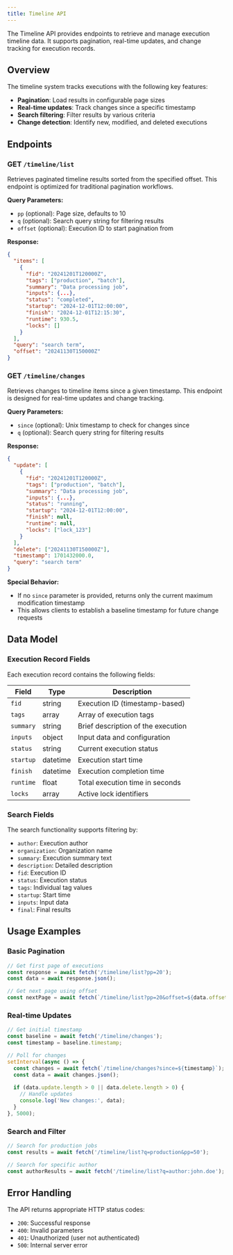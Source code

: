 ```yaml
---
title: Timeline API
---
```


The Timeline API provides endpoints to retrieve and manage execution timeline data. It supports pagination, real-time updates, and change tracking for execution records.

## Overview

The timeline system tracks executions with the following key features:
- **Pagination**: Load results in configurable page sizes
- **Real-time updates**: Track changes since a specific timestamp
- **Search filtering**: Filter results by various criteria
- **Change detection**: Identify new, modified, and deleted executions

## Endpoints

### GET `/timeline/list`

Retrieves paginated timeline results sorted from the specified offset. This endpoint is optimized for traditional pagination workflows.

**Query Parameters:**
- `pp` (optional): Page size, defaults to 10
- `q` (optional): Search query string for filtering results
- `offset` (optional): Execution ID to start pagination from

**Response:**
```json
{
  "items": [
    {
      "fid": "20241201T120000Z",
      "tags": ["production", "batch"],
      "summary": "Data processing job",
      "inputs": {...},
      "status": "completed",
      "startup": "2024-12-01T12:00:00",
      "finish": "2024-12-01T12:15:30",
      "runtime": 930.5,
      "locks": []
    }
  ],
  "query": "search term",
  "offset": "20241130T150000Z"
}
```

### GET `/timeline/changes`

Retrieves changes to timeline items since a given timestamp. This endpoint is designed for real-time updates and change tracking.

**Query Parameters:**
- `since` (optional): Unix timestamp to check for changes since
- `q` (optional): Search query string for filtering results

**Response:**
```json
{
  "update": [
    {
      "fid": "20241201T120000Z",
      "tags": ["production", "batch"],
      "summary": "Data processing job",
      "inputs": {...},
      "status": "running",
      "startup": "2024-12-01T12:00:00",
      "finish": null,
      "runtime": null,
      "locks": ["lock_123"]
    }
  ],
  "delete": ["20241130T150000Z"],
  "timestamp": 1701432000.0,
  "query": "search term"
}
```

**Special Behavior:**
- If no `since` parameter is provided, returns only the current maximum modification timestamp
- This allows clients to establish a baseline timestamp for future change requests

## Data Model

### Execution Record Fields

Each execution record contains the following fields:

| Field     | Type     | Description                        |
| --------- | -------- | ---------------------------------- |
| `fid`     | string   | Execution ID (timestamp-based)     |
| `tags`    | array    | Array of execution tags            |
| `summary` | string   | Brief description of the execution |
| `inputs`  | object   | Input data and configuration       |
| `status`  | string   | Current execution status           |
| `startup` | datetime | Execution start time               |
| `finish`  | datetime | Execution completion time          |
| `runtime` | float    | Total execution time in seconds    |
| `locks`   | array    | Active lock identifiers            |

### Search Fields

The search functionality supports filtering by:
- `author`: Execution author
- `organization`: Organization name
- `summary`: Execution summary text
- `description`: Detailed description
- `fid`: Execution ID
- `status`: Execution status
- `tags`: Individual tag values
- `startup`: Start time
- `inputs`: Input data
- `final`: Final results

## Usage Examples

### Basic Pagination

```javascript
// Get first page of executions
const response = await fetch('/timeline/list?pp=20');
const data = await response.json();

// Get next page using offset
const nextPage = await fetch(`/timeline/list?pp=20&offset=${data.offset}`);
```

### Real-time Updates

```javascript
// Get initial timestamp
const baseline = await fetch('/timeline/changes');
const timestamp = baseline.timestamp;

// Poll for changes
setInterval(async () => {
  const changes = await fetch(`/timeline/changes?since=${timestamp}`);
  const data = await changes.json();
  
  if (data.update.length > 0 || data.delete.length > 0) {
    // Handle updates
    console.log('New changes:', data);
  }
}, 5000);
```

### Search and Filter

```javascript
// Search for production jobs
const results = await fetch('/timeline/list?q=production&pp=50');

// Search for specific author
const authorResults = await fetch('/timeline/list?q=author:john.doe');
```

## Error Handling

The API returns appropriate HTTP status codes:
- `200`: Successful response
- `400`: Invalid parameters
- `401`: Unauthorized (user not authenticated)
- `500`: Internal server error
